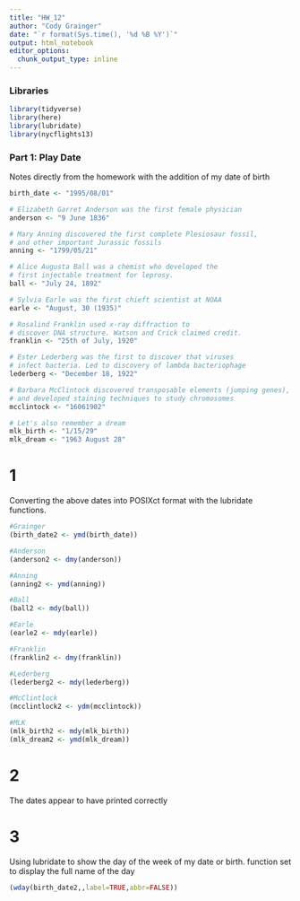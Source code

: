 ```yaml
---
title: "HW_12"
author: "Cody Grainger"
date: "`r format(Sys.time(), '%d %B %Y')`"
output: html_notebook
editor_options: 
  chunk_output_type: inline
---
```


### Libraries
```r
library(tidyverse)
library(here)
library(lubridate)
library(nycflights13)
```

### Part 1: Play Date

Notes directly from the homework with the addition of my date of birth
```r
birth_date <- "1995/08/01"

# Elizabeth Garret Anderson was the first female physician
anderson <- "9 June 1836"

# Mary Anning discovered the first complete Plesiosaur fossil, 
# and other important Jurassic fossils
anning <- "1799/05/21"

# Alice Augusta Ball was a chemist who developed the
# first injectable treatment for leprosy.
ball <- "July 24, 1892"

# Sylvia Earle was the first chieft scientist at NOAA
earle <- "August, 30 (1935)"

# Rosalind Franklin used x-ray diffraction to 
# discover DNA structure. Watson and Crick claimed credit.
franklin <- "25th of July, 1920"

# Ester Lederberg was the first to discover that viruses 
# infect bacteria. Led to discovery of lambda bacteriophage
lederberg <- "December 18, 1922"

# Barbara McClintock discovered transposable elements (jumping genes),
# and developed staining techniques to study chromosomes
mcclintock <- "16061902"

# Let's also remember a dream
mlk_birth <- "1/15/29"
mlk_dream <- "1963 August 28"
```

# 1
Converting the above dates into POSIXct format with the lubridate functions.
```r
#Grainger
(birth_date2 <- ymd(birth_date))

#Anderson
(anderson2 <- dmy(anderson))

#Anning
(anning2 <- ymd(anning))

#Ball
(ball2 <- mdy(ball))

#Earle
(earle2 <- mdy(earle))

#Franklin
(franklin2 <- dmy(franklin))

#Lederberg
(lederberg2 <- mdy(lederberg))

#McClintlock
(mcclintlock2 <- ydm(mcclintock))

#MLK
(mlk_birth2 <- mdy(mlk_birth))
(mlk_dream2 <- ymd(mlk_dream))

```
# 2
The dates appear to have printed correctly

# 3

Using lubridate to show the day of the week of my date or birth. function set to display the full name of the day
```r
(wday(birth_date2,,label=TRUE,abbr=FALSE))
```





